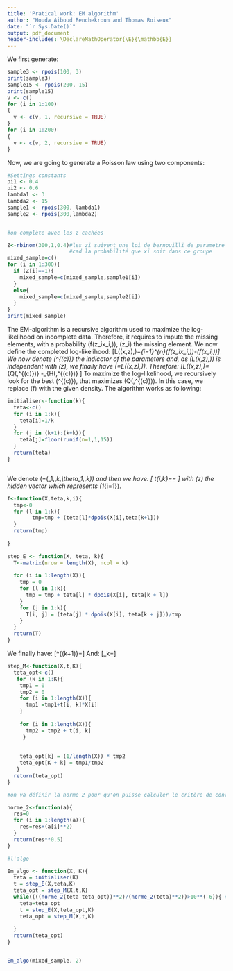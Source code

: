 ```yaml
---
title: 'Pratical work: EM algorithm'
author: "Houda Aiboud Benchekroun and Thomas Roiseux"
date: "`r Sys.Date()`"
output: pdf_document
header-includes: \DeclareMathOperator{\E}{\mathbb{E}}
---
```

\part{Simulation}
We first generate:
\begin{enumerate}
\item A sample of \(n=100\) observations with a Poisson law using \(\lambda=3\).
\item A sample of \(n=200\) observations with a Poisson law using \(\lambda=15\).
\item A vector of \(300\) coordinates, which the 100 first are 1 and the others are 2.
\end{enumerate}
```r
sample3 <- rpois(100, 3)
print(sample3)
sample15 <- rpois(200, 15)
print(sample15)
v <- c()
for (i in 1:100)
{
  v <- c(v, 1, recursive = TRUE)
}
for (i in 1:200)
{
  v <- c(v, 2, recursive = TRUE)
}

```
Now, we are going to generate a Poisson law using two components:
```r
#Settings constants
pi1 <- 0.4
pi2 <- 0.6
lambda1 <- 3
lambda2 <- 15
sample1 <- rpois(300, lambda1)
sample2 <- rpois(300,lambda2)


#on complète avec les z cachées 

Z<-rbinom(300,1,0.4)#les zi suivent une loi de bernouilli de parametre 0.4 
                    #cad la probabilité que xi soit dans ce groupe
mixed_sample=c()
for (i in 1:300){
  if (Z[i]==1){
    mixed_sample=c(mixed_sample,sample1[i])
  }
  else{
    mixed_sample=c(mixed_sample,sample2[i])
  }
}
print(mixed_sample)
```

\clearpage
\part{EM-algorithm}
The EM-algorithm is a recursive algorithm used to maximize the log-likelihood on incomplete data.
Therefore, it requires to impute the missing elements, with a probability
\(f(z_i\mid x_i,\theta)\), \(z_i\) the missing element.
\par
We now define the completed log-likelihood:
\[L((x,z),\theta)=\sum_{i=1}^{n}\ln(f(z_i\mid x_i,\theta))-\ln(f(x_i,\theta))\]
We now denote \(\theta^{(c)}\) the indicator of the parameters and, as \(L(x,z),\theta)\) is independent with \(z\),
we finally have \(\E[L(x,\theta)\mid\theta^{(c)}]=L((x,z),\theta)\).
Therefore:
\[L((x,z),\theta)=\underbrace{\E[L((x,z),\theta)\mid \theta^{(c)}]}_{Q(\theta,\theta^{(c)})}
-\underbrace{\E\left[\sum_{i=1}^{n}\ln(f(z_i\mid x_i,\theta))\middle|\theta^{(c)}\right]}_{H(\theta,\theta^{(c)})}
\]
To maximize the log-likelihood, we recursively look for the best \(\theta^{(c)}\), that maximizes \(Q(\theta,\theta^{(c)})\).\par
In this case, we replace \(f\) with the given density.
\par
The algorithm works as following:
\begin{enumerate}
\item Beginning in a random position \(\theta^{(0)}\).
\item Computing expectancy with \(Q(\theta,\theta^{(c)})\).
\item Calculating \(\theta^{(c+1)}\) to maximize the expectancy.
\item Redoing the 2 previous steps until convergence.
\end{enumerate}
\section{Initialization}

```r

initialiser<-function(k){
  teta<-c()
  for (i in 1:k){
    teta[i]=1/k
  }
  for (j in (k+1):(k+k)){
    teta[j]=floor(runif(n=1,1,15))
  }
  return(teta)
}



```

\section{Step E}
We denote \(\Phi=(\pi_1,\ldots,\pi_k,\\theta_1,\ldots,\theta_k)\) and then we have:
\[
t_{i,k}=\E[z_{i,k}\mid x,\Phi^{(c)}]=\frac{\pi_k^{(c)}f(x_i,\theta_k^{(c)})}{\sum_{l=1}^q\pi_l^{(c)}f(x_i\theta_l^{(c)})}
\]
with \(z\) the hidden vector which represents \(1_{i=1}\).
```r
f<-function(X,teta,k,i){
  tmp<-0
  for (l in 1:k){
        tmp=tmp + (teta[l]*dpois(X[i],teta[k+l]))
  }
  return(tmp)
  
}

step_E <- function(X, teta, k){
  T<-matrix(nrow = length(X), ncol = k)
  
  for (i in 1:length(X)){
    tmp = 0
    for (l in 1:k){
      tmp = tmp + teta[l] * dpois(X[i], teta[k + l])
    }
    for (j in 1:k){
      T[i, j] = (teta[j] * dpois(X[i], teta[k + j]))/tmp
    }
  }
  return(T)
}
```


\section{Step M}
We finally have:
\[\theta^{(k+1)}=\frac{\sum_{i=1}^nt_{i,k}x_i}{\sum_{i=1}^nt_{i,k}}\]
And:
\[\pi_k=\frac{\sum_{i=1}^{n}t_{i,k}}{n}\]
```r

step_M<-function(X,t,K){
  teta_opt<-c()
   for (k in 1:K){
    tmp1 = 0
    tmp2 = 0
    for (i in 1:length(X)){
      tmp1 =tmp1+t[i, k]*X[i]
    }
    
    for (i in 1:length(X)){
      tmp2 = tmp2 + t[i, k]
     }
  
    
    teta_opt[k] = (1/length(X)) * tmp2
    teta_opt[K + k] = tmp1/tmp2
   }
  return(teta_opt)
}
```

\section{Complete algorithm}

```r
#on va définir la norme 2 pour qu'on puisse calculer le critère de convergence

norme_2<-function(a){
  res=0
  for (i in 1:length(a)){
    res=res+(a[i]**2)
  }
  return(res**0.5)
}

#l'algo

Em_algo <- function(X, K){
  teta = initialiser(K)
  t = step_E(X,teta,K)
  teta_opt = step_M(X,t,K)
  while((((norme_2(teta-teta_opt))**2)/(norme_2(teta)**2))>10**(-6)){ #critère de convergence
    teta=teta_opt
    t = step_E(X,teta_opt,K)
    teta_opt = step_M(X,t,K)
    
  }
  return(teta_opt)
}


Em_algo(mixed_sample, 2)




```













